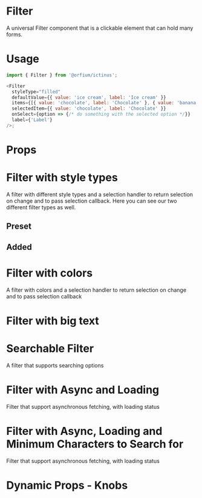 

<Meta title="Design System/Filter" component={Filter} />

# Filter

A universal Filter component that is a clickable element that can hold many forms.

# Usage

```js
import { Filter } from '@orfium/ictinus';

<Filter
  styleType="filled"
  defaultValue={{ value: 'ice cream', label: 'Ice cream' }}
  items={[{ value: 'chocolate', label: 'Chocolate' }, { value: 'banana', label: 'Banana' }]}
  selectedItem={{ value: 'chocolate', label: 'Chocolate' }}
  onSelect={option => {/* do something with the selected option */}}
  label={'Label'}
/>;
```

# Props

<Props of={Filter} />


# Filter with style types

A filter with different style types and a selection handler to return selection on change and to pass selection callback.
Here you can see our two different filter types as well.

<Preview>
  <Story name="Filter with style types">
     <h2>Preset</h2>
    <Stack>
       <FilterShowcase styleType="filled" color="lightTintedGrey-50" />
       <FilterShowcase styleType="outlined" color="lightTintedGrey-50" />
       <FilterShowcase styleType="elevated" color="lightTintedGrey-50" />
       <FilterShowcase styleType="transparent" color="lightTintedGrey-50" />
    </Stack>
    <h2>Added</h2>
    <Stack>
      <FilterShowcase styleType="filled" filterType="added" color="purple-50" />
      <FilterShowcase styleType="outlined" filterType="added" color="purple-50" />
      <FilterShowcase styleType="elevated" filterType="added" color="purple-50" />
    </Stack>
  </Story>
</Preview>

# Filter with colors

A filter with colors and a selection handler to return selection on change and to pass selection callback

<Preview>
  <Story name="Filter with colors">
    <Stack>
       <FilterShowcase styleType="filled" color="purple-50" />
       <FilterShowcase styleType="outlined" color="red-500" />
       <FilterShowcase styleType="elevated" color="darkGrey-300"/>
       <FilterShowcase styleType="transparent" color="magenta-100" />
    </Stack>
  </Story>
</Preview>

# Filter with big text

<Preview>
  <Story name="Filter with big text">
    <Stack>
       <FilterShowcase
            styleType="filled"
            color="lightTintedGrey-500"
            defaultValue={{
                 label: 'default item is a very long text that should be overflow ellipsis',
                 value: '1',
            }}
        />
    </Stack>
  </Story>
</Preview>


# Searchable Filter

A filter that supports searching options

<Preview>
  <Story name="Searchable Filter">
    <Stack>
       <FilterShowcase styleType="filled" isSearchable color="lightTintedGrey-50" />
    </Stack>
  </Story>
</Preview>


# Filter with Async and Loading

Filter that support asynchronous fetching, with loading status

<Preview>
  <Story name="Async Filter">
    <AsyncFilterShowcase />
  </Story>
</Preview>

# Filter with Async, Loading and Minimum Characters to Search for

Filter that support asynchronous fetching, with loading status

<Preview>
  <Story name="Async Filter with min characters">
    <AsyncFilterShowcase minCharactersToSearch={3} />
  </Story>
</Preview>

# Dynamic Props - Knobs
<Preview>
  <Story name="Dynamic Filter Props" parameters={{ decorators: [withKnobs] }}>
    <FilterShowcase
        items={[{ value: 'apple', label: 'Apple' }, { value: 'orange', label: 'Orange' }, { value: 'banana', label: 'Banana' }]}
        label={text('text', 'you can change me')}
        selectedItem={select('selectedItem', [{ value: 'apple', label: 'Apple' }, { value: 'orange', label: 'Orange' }, { value: 'banana', label: 'Banana' }])}
        defaultValue={select('defaultValue', [{ value: 'peach', label: 'Peach' }, { value: 'watermelon', label: 'Watermelon' }]), { value: 'peach', label: 'Peach' }}
        styleType={select('styleType', ['filled', 'outlined', 'elevated', 'transparent'], 'filled')}
        color={select('color', ['lightTintedGrey-50', 'magenta-100', 'darkGrey-700', 'red-500'], 'lightTintedGrey-50')}
        isSearchable={boolean('isSearchable', false)}
    />
  </Story>
</Preview>
